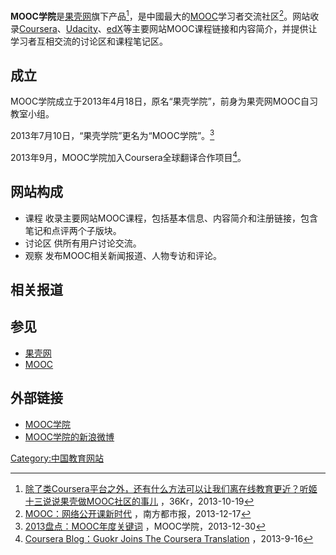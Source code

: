 {{Infobox website
|name = MOOC学院
|url = {{url|http://mooc.guokr.com/}}
|commercial = 是
|owner = 北京果壳互动科技传媒有限公司
|launch_date = {{start date and age|2013|7}}
}}

'''MOOC学院'''是[[果壳网|果壳网]]旗下产品<ref>[http://www.36kr.com/p/207036.html 除了类Coursera平台之外，还有什么方法可以让我们离在线教育更近？听姬十三说说果壳做MOOC社区的事儿] {{Wayback|url=http://www.36kr.com/p/207036.html |date=20180806195245 }}，36Kr，2013-10-19</ref>，是中國最大的[[MOOC|MOOC]]学习者交流社区<ref>[http://ndnews.oeeee.com/html/201312/27/639336.html MOOC：网络公开课新时代] {{Wayback|url=http://ndnews.oeeee.com/html/201312/27/639336.html |date=20140108081429 }}，南方都市报，2013-12-17</ref>。网站收录[[Coursera|Coursera]]、[[Udacity|Udacity]]、[[edX|edX]]等主要网站MOOC课程链接和内容简介，并提供让学习者互相交流的讨论区和课程笔记区。

== 成立 ==
MOOC学院成立于2013年4月18日，原名“果壳学院”，前身为果壳网MOOC自习教室小组。

2013年7月10日，“果壳学院”更名为“MOOC学院”。<ref>[http://mooc.guokr.com/opinion/437547/ 2013盘点：MOOC年度关键词] {{Wayback|url=http://mooc.guokr.com/opinion/437547/ |date=20140108080537 }}，MOOC学院，2013-12-30</ref>

2013年9月，MOOC学院加入Coursera全球翻译合作项目<ref>[http://blog.coursera.org/post/61425977175/guokr-joins-the-coursera-translation.html Coursera Blog：Guokr Joins The Coursera Translation] {{Wayback|url=http://blog.coursera.org/post/61425977175/guokr-joins-the-coursera-translation.html|date=20191018092017}}，2013-9-16</ref>。

== 网站构成 ==
* 课程 收录主要网站MOOC课程，包括基本信息、内容简介和注册链接，包含笔记和点评两个子版块。
* 讨论区 供所有用户讨论交流。
* 观察 发布MOOC相关新闻报道、人物专访和评论。

== 相关报道 ==
{{Reflist}}

== 参见 ==
*[[果壳网|果壳网]]
*[[MOOC|MOOC]]

== 外部链接 ==
*[https://web.archive.org/web/20140112061531/http://mooc.guokr.com/ MOOC学院]
*[http://weibo.com/guokrmooc MOOC学院的新浪微博] {{Wayback|url=http://weibo.com/guokrmooc |date=20190529222530 }}

[[Category:中国教育网站|Category:中国教育网站]]
